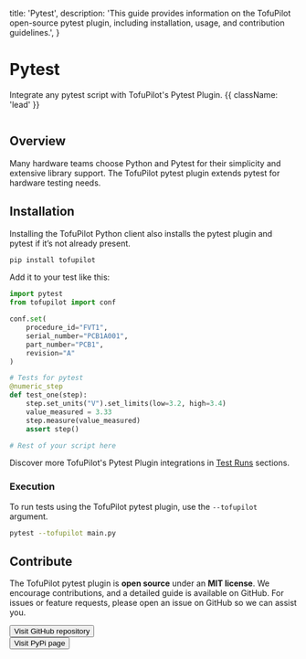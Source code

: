   title: 'Pytest',
  description:
    'This guide provides information on the TofuPilot open-source pytest plugin, including installation, usage, and contribution guidelines.',
}

# Pytest

Integrate any pytest script with TofuPilot's Pytest Plugin. {{ className: 'lead' }}

<Image src="/pytest-plugin-header.png" alt="" />

## Overview

Many hardware teams choose Python and Pytest for their simplicity and extensive library support. The TofuPilot pytest plugin extends pytest for hardware testing needs.

## Installation

Installing the TofuPilot Python client also installs the pytest plugin and pytest if it’s not already present.

```bash
pip install tofupilot
```

Add it to your test like this:

```python {{ title: 'main.py' }}
import pytest
from tofupilot import conf

conf.set(
    procedure_id="FVT1",
    serial_number="PCB1A001",
    part_number="PCB1",
    revision="A"
)

# Tests for pytest
@numeric_step
def test_one(step):
    step.set_units("V").set_limits(low=3.2, high=3.4)
    value_measured = 3.33
    step.measure(value_measured)
    assert step()

# Rest of your script here

```

Discover more TofuPilot's Pytest Plugin integrations in [Test Runs](/procedures) sections.

### Execution

To run tests using the TofuPilot pytest plugin, use the `--tofupilot` argument.

```bash
pytest --tofupilot main.py
```

## Contribute

The TofuPilot pytest plugin is **open source** under an **MIT license**. We encourage contributions, and a detailed guide is available on GitHub. For issues or feature requests, please open an issue on GitHub so we can assist you.

<div className="not-prose">
  <Button
    href="https://github.com/tofupilot/python-client"
    variant="text"
    arrow="right"
    target="_blank"
    rel="noopener"
  >
    Visit GitHub repository
  </Button>
</div>

<div className="not-prose mt-8">
  <Button
    href="https://pypi.org/project/tofupilot/"
    variant="text"
    arrow="right"
    target="_blank"
    rel="noopener"
  >
    Visit PyPi page
  </Button>
</div>
